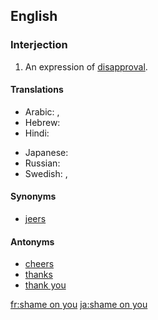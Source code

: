 ==English==

===Interjection===
{{en-interj|head=[[shame]] [[on]] [[you]]}}

# An expression of [[disapproval]].

====Translations====
{{trans-top|expression of disapproval}}
* Arabic: {{t|ar|حرام عليك |tr=ḥaraam ʻalaik|sc=Arab}}, {{t|ar|عيب عليك|tr=ʻeeb ʻalaik|sc=Arab}}
* Hebrew: {{t|he|התבייש לך|tr=hitbayésh lekhá|sc=Hebr}}
* Hindi: {{t|hi|शर्म|tr=śarm|sc=Deva}}
{{trans-mid}}
* Japanese: {{t|ja|恥を知れ|tr=はじをしれ, hajioshire|sc=Jpan}}
* Russian: {{t|ru|как вам не стыдно!|tr=kak vam ne stýdno!|sc=Cyrl}}
* Swedish: {{t|sv|fy skäms}}, {{t|sv|skäms på dig}}
{{trans-bottom}}

====Synonyms====
* [[jeers]]

====Antonyms====
* [[cheers]]
* [[thanks]]
* [[thank you]]

[[fr:shame on you]]
[[ja:shame on you]]